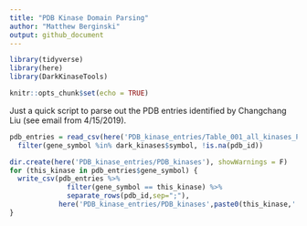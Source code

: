 ```yaml
---
title: "PDB Kinase Domain Parsing"
author: "Matthew Berginski"
output: github_document
---
```


```r
library(tidyverse)
library(here)
library(DarkKinaseTools)

knitr::opts_chunk$set(echo = TRUE)
```

Just a quick script to parse out the PDB entries identified by Changchang Liu (see email from 4/15/2019).

```r
pdb_entries = read_csv(here('PDB_kinase_entries/Table_001_all_kinases_PDB.csv')) %>%
  filter(gene_symbol %in% dark_kinases$symbol, !is.na(pdb_id))

dir.create(here('PDB_kinase_entries/PDB_kinases'), showWarnings = F)
for (this_kinase in pdb_entries$gene_symbol) {
  write_csv(pdb_entries %>% 
              filter(gene_symbol == this_kinase) %>% 
              separate_rows(pdb_id,sep=";"), 
            here('PDB_kinase_entries/PDB_kinases',paste0(this_kinase,'.csv')))
}
```